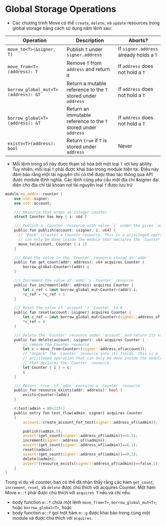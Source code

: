 # Global Storage Operations

- Các chương trình Move có thể `create`, `delete`, và `update` resources trong global storage bằng cách sử dụng năm lệnh sau:

| Operation                           | Description                                                     | Aborts?                                 |
|-------------------------------------|-----------------------------------------------------------------|-----------------------------------------|
| `move_to<T>(&signer, T)`            | Publish `T` under `signer.address`                              | If `signer.address` already holds a `T` |
| `move_from<T>(address): T`          | Remove `T` from `address` and return it                         | If `address` does not hold a `T`        |
| `borrow_global_mut<T>(address): &T` | Return a mutable reference to the `T` stored under `address`    | If `address` does not hold a `T`        |
| `borrow_global<T>(address): &T`     | Return an immutable reference to the `T` stored under `address` | If `address` does not hold a `T`        |
| `exists<T>(address): bool`          | Return `true` if `T` is stored under `address`                  | Never                                   |

- Mỗi lệnh trong số này được tham số hóa bởi một loại `T` với key ability. Tuy nhiên, mỗi loại `T` phải được khai báo trong module hiện tại. Điều này đảm bảo rằng một tài nguyên chỉ có thể được thao tác thông qua API được module định nghĩa. Các lệnh cũng yêu cầu một địa chỉ &signer đại diện cho địa chỉ tài khoản nơi tài nguyên loại `T` được lưu trữ

```rust
module my_addrx::counter {
    use std::signer;
    use std::account;

    /// Resource that wraps an integer counter
    struct Counter has key { i: u64 }

    /// Publish a `Counter` resource with value `i` under the given `account`
    public fun publish(account: &signer, i: u64) {
      // "Pack" (create) a Counter resource. This is a privileged operation that
      // can only be done inside the module that declares the `Counter` resource
      move_to(account, Counter { i })
    }

    /// Read the value in the `Counter` resource stored at `addr`
    public fun get_count(addr: address): u64 acquires Counter {
        borrow_global<Counter>(addr).i
    }

    /// Increment the value of `addr`'s `Counter` resource
    public fun increment(addr: address) acquires Counter {
        let c_ref = &mut borrow_global_mut<Counter>(addr).i;
        *c_ref = *c_ref + 1
    }

    /// Reset the value of `account`'s `Counter` to 0
    public fun reset(account: &signer) acquires Counter {
        let c_ref = &mut borrow_global_mut<Counter>(signer::address_of(account)).i;
        *c_ref = 0
    }

    /// Delete the `Counter` resource under `account` and return its value
    public fun delete(account: &signer): u64 acquires Counter {
        // remove the Counter resource
        let c = move_from<Counter>(signer::address_of(account));
        // "Unpack" the `Counter` resource into its fields. This is a
        // privileged operation that can only be done inside the module
        // that declares the `Counter` resource
        let Counter { i } = c;
        i
    }

    /// Return `true` if `addr` contains a `Counter` resource
    public fun resource_exists(addr: address): bool {
        exists<Counter>(addr)
    }

    #[test(admin = @0x123)]
    public entry fun test_flow(admin: signer) acquires Counter
    {
        account::create_account_for_test(signer::address_of(&admin));

        publish(&admin,5);
        assert!(get_count(signer::address_of(&admin))==5,1);
        increment(signer::address_of(&admin));
        assert!(get_count(signer::address_of(&admin))==6,1);
        reset(&admin);
        assert!(get_count(signer::address_of(&admin))==0,1);
        delete(&admin);
        assert!(resource_exists(signer::address_of(&admin))==false,1);
    }
}
```

Trong ví dụ về counter, bạn có thể đã nhận thấy rằng các hàm `get_count`, `increment`, `reset`, và `delete` được chú thích với acquires Counter. Một hàm Move `m::f` phải được chú thích với `acquires T` nếu và chỉ nếu:
  - body function `m::f` chứa một lệnh `move_from<T>`, `borrow_global_mut<T>`, hoặc `borrow_global<T>`, hoặc
  - body function `m::f` gọi một hàm `m::g` được khai báo trong cùng một module và được chú thích với `acquires`.
